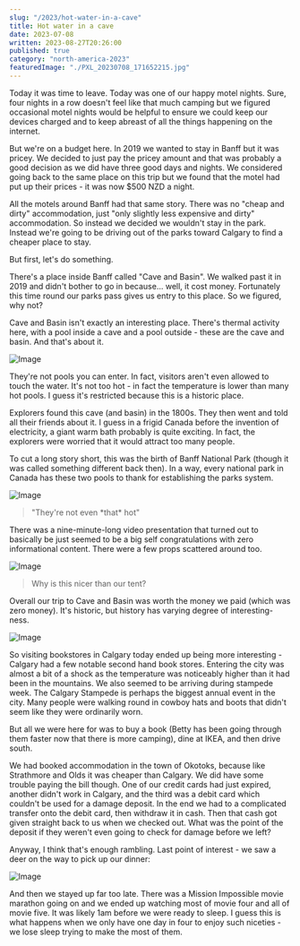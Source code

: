 ```yaml
---
slug: "/2023/hot-water-in-a-cave"
title: Hot water in a cave
date: 2023-07-08
written: 2023-08-27T20:26:00
published: true
category: "north-america-2023"
featuredImage: "./PXL_20230708_171652215.jpg"
---
```


Today it was time to leave. Today was one of our happy motel nights. Sure, four nights in a row doesn't feel like that much camping but we figured occasional motel nights would be helpful to ensure we could keep our devices charged and to keep abreast of all the things happening on the internet.

But we're on a budget here. In 2019 we wanted to stay in Banff but it was pricey. We decided to just pay the pricey amount and that was probably a good decision as we did have three good days and nights. We considered going back to the same place on this trip but we found that the motel had put up their prices - it was now $500 NZD a night.

All the motels around Banff had that same story. There was no "cheap and dirty" accommodation, just "only slightly less expensive and dirty" accommodation. So instead we decided we wouldn't stay in the park. Instead we're going to be driving out of the parks toward Calgary to find a cheaper place to stay.

But first, let's do something.

There's a place inside Banff called "Cave and Basin". We walked past it in 2019 and didn't bother to go in because... well, it cost money. Fortunately this time round our parks pass gives us entry to this place. So we figured, why not?

Cave and Basin isn't exactly an interesting place. There's thermal activity here, with a pool inside a cave and a pool outside - these are the cave and basin. And that's about it.

![Image](PXL_20230708_171652215.jpg)

They're not pools you can enter. In fact, visitors aren't even allowed to touch the water. It's not too hot - in fact the temperature is lower than many hot pools. I guess it's restricted because this is a historic place.

Explorers found this cave (and basin) in the 1800s. They then went and told all their friends about it. I guess in a frigid Canada before the invention of electricity, a giant warm bath probably is quite exciting. In fact, the explorers were worried that it would attract too many people.

To cut a long story short, this was the birth of Banff National Park (though it was called something different back then). In a way, every national park in Canada has these two pools to thank for establishing the parks system.

![Image](PXL_20230708_174246208.jpg)

> "They're not even \*that\* hot"

There was a nine-minute-long video presentation that turned out to basically be just seemed to be a big self congratulations with zero informational content. There were a few props scattered around too.

![Image](PXL_20230708_174645058.jpg)

> Why is this nicer than our tent?

Overall our trip to Cave and Basin was worth the money we paid (which was zero money). It's historic, but history has varying degree of interesting-ness.

![Image](PXL_20230708_175518034.jpg)

So visiting bookstores in Calgary today ended up being more interesting - Calgary had a few notable second hand book stores. Entering the city was almost a bit of a shock as the temperature was noticeably higher than it had been in the mountains. We also seemed to be arriving during stampede week. The Calgary Stampede is perhaps the biggest annual event in the city. Many people were walking round in cowboy hats and boots that didn't seem like they were ordinarily worn.

But all we were here for was to buy a book (Betty has been going through them faster now that there is more camping), dine at IKEA, and then drive south.

We had booked accommodation in the town of Okotoks, because like Strathmore and Olds it was cheaper than Calgary. We did have some trouble paying the bill though. One of our credit cards had just expired, another didn't work in Calgary, and the third was a debit card which couldn't be used for a damage deposit. In the end we had to a complicated transfer onto the debit card, then withdraw it in cash. Then that cash got given straight back to us when we checked out. What was the point of the deposit if they weren't even going to check for damage before we left?

Anyway, I think that's enough rambling. Last point of interest - we saw a deer on the way to pick up our dinner:

![Image](PXL_20230709_011045904.jpg)

And then we stayed up far too late. There was a Mission Impossible movie marathon going on and we ended up watching most of movie four and all of movie five. It was likely 1am before we were ready to sleep. I guess this is what happens when we only have one day in four to enjoy such niceties - we lose sleep trying to make the most of them.
